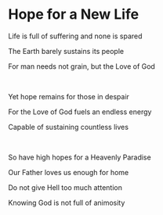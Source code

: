 # Hope for a New Life

Life is full of suffering and none is spared

The Earth barely sustains its people

For man needs not grain, but the Love of God

<p></p>

<br />

Yet hope remains for those in despair

For the Love of God fuels an endless energy

Capable of sustaining countless lives

<p></p>

<br />

So have high hopes for a Heavenly Paradise

Our Father loves us enough for home

Do not give Hell too much attention

Knowing God is not full of animosity
